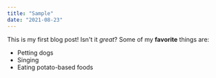 ```yaml
---
title: "Sample"
date: "2021-08-23"
---
```

This is my first blog post! Isn't it *great*?
Some of my **favorite** things are:
* Petting dogs
* Singing
* Eating potato-based foods